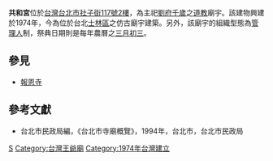'''共和宮'''位於[[台灣|台灣]][[台北市|台北市]][[社子街117號2樓|社子街117號2樓]]，為主祀[[劉府千歲|劉府千歲]]之[[道教|道教]]廟宇。該建物興建於1974年，今為位於台北[[士林區|士林區]]之仿古廟宇建築。另外，該廟宇的組織型態為[[管理人|管理人]]制，祭典日期則是每年農曆之[[三月初三|三月初三]]。

==參見==
*[[報恩寺|報恩寺]]
==參考文獻==
*台北市民政局編，《台北市寺廟概覽》，1994年，台北市，台北市民政局

[[Category:士林區廟宇|S]]
[[Category:台灣王爺廟|Category:台灣王爺廟]]
[[Category:1974年台灣建立|Category:1974年台灣建立]]